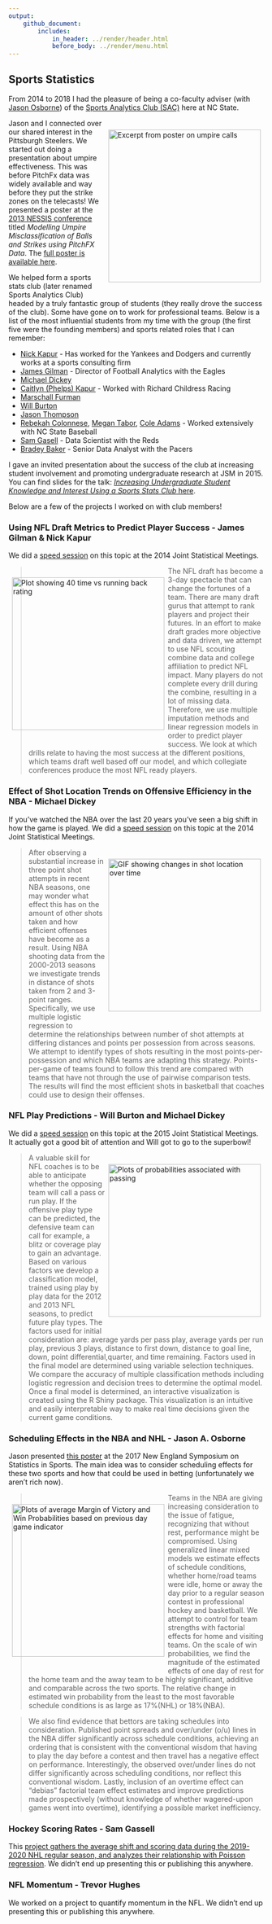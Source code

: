 ```yaml
---
output: 
    github_document:
        includes: 
            in_header: ../render/header.html
            before_body: ../render/menu.html
---
```


## Sports Statistics

From 2014 to 2018 I had the pleasure of being a co-faculty adviser (with <a href = "https://www4.stat.ncsu.edu/~osborne/" target = "_blank">Jason Osborne</a>) of the <a href = "https://linktr.ee/ncsusac" target = "_blank">Sports Analytics Club (SAC)</a> here at NC State. 

<div style = "float: right; padding: 7px 7px 7px 7px;">
  <img src = "../images/baseball.jpg" alt = "Excerpt from poster on umpire calls" width = "300">
</div> 
Jason and I connected over our shared interest in the Pittsburgh Steelers. We started out doing a presentation about umpire effectiveness. This was before PitchFx data was widely available and way before they put the strike zones on the telecasts!  We presented a poster at the <a href = "http://www.nessis.org/nessis13.html" target = "_blank">2013 NESSIS conference</a> titled *Modelling Umpire Misclassification of Balls and Strikes using PitchFX Data*. The <a href = "../files/pitching_poster.pdf" target = "_blank">full poster is available here</a>.

We helped form a sports stats club (later renamed Sports Analytics Club) headed by a truly fantastic group of students (they really drove the success of the club). Some have gone on to work for professional teams. Below is a list of the most influential students from my time with the group (the first five were the founding members) and sports related roles that I can remember:

- <a href = "https://www.linkedin.com/in/nicholas-kapur-21529590/" target = "_blank">Nick Kapur</a> - Has worked for the Yankees and Dodgers and currently works at a sports consulting firm
- <a href = "https://www.linkedin.com/in/james-gilman-24376684/" target = "_blank">James Gilman</a> - Director of Football Analytics with the Eagles
- <a href = "https://www.linkedin.com/in/michael-t-dickey/" target = "_blank">Michael Dickey</a>
- <a href = "https://www.linkedin.com/in/caitlin-kapur-53440257/" target = "_blank">Caitlyn (Phelps) Kapur</a> - Worked with Richard Childress Racing
- <a href = "https://www.linkedin.com/in/marschall-furman/" target = "_blank">Marschall Furman</a>
- <a href = "https://www.linkedin.com/in/wjburton/" target = "_blank">Will Burton</a>
- <a href = "https://www.linkedin.com/in/jason-thompson-190070137/" target = "_blank">Jason Thompson</a>
- <a href = "https://www.linkedin.com/in/nicholas-kapur-21529590/" target = "_blank">Rebekah Colonnese</a>, <a href = "https://www.linkedin.com/in/megan-tabor-6709a315a/" target = "_blank">Megan Tabor</a>, <a href = "https://www.linkedin.com/in/cole-adams-54225114b/" target = "_blank">Cole Adams</a> - Worked extensively with NC State Baseball
- <a href = "https://www.linkedin.com/in/sam-gasell/" target = "_blank"> Sam Gasell</a> - Data Scientist with the Reds
- <a href = "https://www.linkedin.com/in/bradypbaker/" target = "_blank">Bradey Baker</a> - Senior Data Analyst with the Pacers

I gave an invited presentation about the success of the club at increasing student involvement and promoting undergraduate research at JSM in 2015. You can find slides for the talk: <a href ="../files/Post_Justin_JSM2015_Sports_Stats_Club_Formation.pdf" target = "_blank">*Increasing Undergraduate Student Knowledge and Interest Using a Sports Stats Club* here</a>.

Below are a few of the projects I worked on with club members!

### Using NFL Draft Metrics to Predict Player Success - James Gilman & Nick Kapur

We did a <a href = "../files/NFL_draft_player_success.pptx" target = "_blank">speed session</a> on this topic at the 2014 Joint Statistical Meetings. 

<div style = "float: left; padding: 7px 7px 7px 7px;">
  <img src = "../images/football_combine.jpg" alt = "Plot showing 40 time vs running back rating" width = "300">
</div> 

> The NFL draft has become a 3-day spectacle that can change the fortunes of a team. There are many draft gurus that attempt to rank players and project their futures. In an effort to make draft grades more objective and data driven, we attempt to use NFL scouting combine data and college affiliation to predict NFL impact. Many players do not complete every drill during the combine, resulting in a lot of missing data. Therefore, we use multiple imputation methods and linear regression models in order to predict player success. We look at which drills relate to having the most success at the different positions, which teams draft well based off our model, and which collegiate conferences produce the most NFL ready players.

### Effect of Shot Location Trends on Offensive Efficiency in the NBA - Michael Dickey

If you've watched the NBA over the last 20 years you've seen a big shift in how the game is played. We did a <a href = "../files/Shot_Location_NBA.pptx" target = "_blank">speed session</a> on this topic at the 2014 Joint Statistical Meetings. 

<div style = "float: right; padding: 7px 7px 7px 7px;">
  <img src = "../images/NBA.gif" alt = "GIF showing changes in shot location over time" width = "300">
</div> 

> After observing a substantial increase in three point shot attempts in recent NBA seasons, one may wonder what effect this has on the amount of other shots taken and how efficient offenses have become as a result. Using NBA shooting data from the 2000-2013 seasons we investigate trends in distance of shots taken from 2 and 3-point ranges. Specifically, we use multiple logistic regression to determine the relationships between number of shot attempts at differing distances and points per possession from across seasons.  We attempt to identify types of shots resulting in the most points-per-possession and which NBA teams are adapting this strategy. Points-per-game of teams found to follow this trend are compared with teams that have not through the use of pairwise comparison tests. The results will find the most efficient shots in basketball that coaches could use to design their offenses.

### NFL Play Predictions - Will Burton and Michael Dickey 

We did a <a href = "../files/NFL_play_prediction.pptx" target = "_blank">speed session</a> on this topic at the 2015 Joint Statistical Meetings. It actually got a good bit of attention and Will got to go to the superbowl!

<div style = "float: right; padding: 7px 7px 7px 7px;">
  <img src = "../images/nfl_probs.jpg" alt = "Plots of probabilities associated with passing" width = "300">
</div> 

> A valuable skill for NFL coaches is to be able to anticipate whether the opposing team will call a pass or run play. If the offensive play type can be predicted, the defensive team can call for example, a blitz or coverage play to gain an advantage. Based on various factors we develop a classification model, trained using play by play data for the 2012 and 2013 NFL seasons, to predict future play types. The factors used for initial consideration are: average yards per pass play, average yards per run play, previous 3 plays, distance to first down, distance to goal line, down, point differential,quarter, and time remaining. Factors used in the final model are determined using variable selection techniques. We compare the accuracy of multiple classification methods including logistic regression and decision trees to determine the optimal model. Once a final model is determined, an interactive visualization is created using the R Shiny package. This visualization is an intuitive and easily interpretable way to make real time decisions given the current game conditions.

### Scheduling Effects in the NBA and NHL - Jason A. Osborne

Jason presented <a href ="../files/scheduling_effects.pdf" target = "_blank">this poster</a> at the 2017 New England Symposium on Statistics in Sports. The main idea was to consider scheduling effects for these two sports and how that could be used in betting (unfortunately we aren't rich now).

<div style = "float: left; padding: 7px 7px 7px 7px;">
  <img src = "../images/scheduling_graphs.jpg" alt = "Plots of average Margin of Victory and Win Probabilities based on previous day game indicator" width = "300">
</div> 

> Teams in the NBA are giving increasing consideration to the issue of fatigue, recognizing that without rest, performance might be compromised.  Using generalized 
linear mixed models we estimate effects of schedule conditions, whether home/road teams were idle, home or away the day prior to a regular season contest in 
professional hockey and basketball.   We attempt to control for team strengths with factorial effects for home and visiting teams.  On the scale of win 
probabilities, we find the magnitude of the estimated effects of one day of rest for the home team and the away team to be highly significant, additive and comparable across the two sports.  The relative change in estimated win probability from the least to the most favorable schedule conditions is as large as 17%(NHL) or 18%(NBA). 

> We also find evidence that bettors are taking schedules into consideration. Published point spreads and over/under (o/u) lines in the NBA differ significantly 
across schedule conditions, achieving an ordering that is consistent with the conventional wisdom that having to play the day before a contest and then travel
has a negative effect on performance.  Interestingly, the observed over/under lines do not differ significantly across scheduling conditions, nor reflect this 
conventional wisdom.  Lastly, inclusion of an overtime effect can "debias" factorial team effect estimates and improve predictions made prospectively (without knowledge of whether wagered-upon games went into overtime), identifying a possible market inefficiency.  


### Hockey Scoring Rates - Sam Gassell

This <a href = "https://github.com/SamGasell/NHL-Shift-Project" target = "_blank">project gathers the average shift and scoring data during the 2019-2020 NHL regular season, and analyzes their relationship with Poisson regression</a>. We didn't end up presenting this or publishing this anywhere.

### NFL Momentum - Trevor Hughes

We worked on a project to quantify momentum in the NFL. We didn't end up presenting this or publishing this anywhere.



